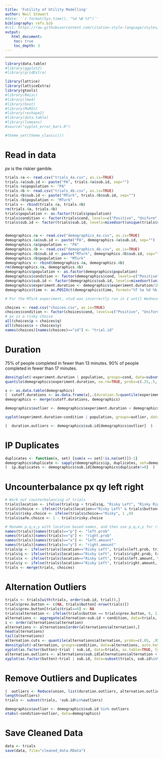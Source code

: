 ```yaml
---
title: 'Futility of Utility Modelling'
author: Neil Stewart
#date: '`r format(Sys.time(), "%d %B %Y")`'
bibliography: refs.bib
#csl: https://raw.githubusercontent.com/citation-style-language/styles/master/apa.csl
output: 
   html_document:
    toc: true
    toc_depth: 3 
---
```


---

```r
library(data.table)
#library(ggplot2)
#library(gridExtra)

library(lattice)
library(latticeExtra)
library(gtools)
#library(Rmisc)
#library(lme4)
#library(boot)
#library(MuMIn)
#library(reshape2)
#library(data.table)
#library(lsmeans)
#source("xyplot_error_bars.R")

#theme_set(theme_classic())
```

# Read in data

$px$ is the riskier gamble.

```r
trials.4a <- read.csv("trials_4a.csv", as.is=TRUE)
trials.4a$sub.id <- paste("PA", trials.4a$sub.id, sep="")
trials.4a$population <- "PA"
trials.4b <- read.csv("trials_4b.csv", as.is=TRUE)
trials.4b$sub.id <- paste("MTurk", trials.4b$sub.id, sep="")
trials.4b$population <- "MTurk"
trials <- rbind(trials.4a, trials.4b)
rm(trials.4a, trials.4b)
trials$population <- as.factor(trials$population)
trials$condition <- factor(trials$cond, levels=c("Positive", "Uniform", "Both"))
trials$sub.id <- factor(trials$sub.id, levels=mixedsort(unique(trials$sub.id)))


demographics.4a <- read.csv("demographics_4a.csv", as.is=TRUE)
demographics.4a$sub.id <- paste("PA", demographics.4a$sub.id, sep="")
demographics.4a$population <- "PA"
demographics.4b <- read.csv("demographics_4b.csv", as.is=TRUE)
demographics.4b$sub.id <- paste("MTurk", demographics.4b$sub.id, sep="")
demographics.4b$population <- "MTurk"
demographics <- rbind(demographics.4a, demographics.4b)
rm(demographics.4a, demographics.4b)
demographics$population <- as.factor(demographics$population)
demographics$condition <- factor(demographics$cond, levels=c("Positive", "Uniform", "Both"))
demographics$sub.id <- factor(demographics$sub.id, levels=mixedsort(unique(demographics$sub.id)))
demographics$experiment.duration <- demographics$experiment.duration/1000/60 # to get to minutes from ms
demographics$time <- as.POSIXct(demographics$time, format="%T %a %d %b %y")

# For the MTurk experiment, stud was incorrectly run in £ until Wednesday 2 September 2015 when it was switched to $

choices <- read.csv("choices.csv", as.is=TRUE)
choices$condition <- factor(choices$cond, levels=c("Positive", "Uniform", "Both"))
# px is a risky choice
all(choices$p < choices$q)
all(choices$x > choices$y)
names(choices)[names(choices)=="id"] <- "trial.id"
```

# Duration

75\% of people completed in fewer than 13 minutes.
90\% of people completed in fewer than 17 minutes.

```r
densityplot(~experiment.duration | population, groups=cond, data=subset(demographics, experiment.duration<30), auto.key=TRUE, layout=c(1,2), as.table=TRUE, scales=list(alternating=FALSE), type="g")
quantile(demographics$experiment.duration, na.rm=TRUE, probs=c(.25,.5,.75,.9))

x <- as.data.table(demographics)
(  cutoff.durations <- as.data.frame(x[,.(duration.5=quantile(experiment.duration, probs=c(.05)), duration.95=quantile(experiment.duration, probs=c(.95))),by=list(condition,population)])  )
demographics <- merge(cutoff.durations, demographics)

demographics$outlier <- demographics$experiment.duration < demographics$duration.5 | demographics$experiment.duration > demographics$duration.95

xyplot(experiment.duration~condition | population, groups=outlier, data=demographics, jitter.x=TRUE, layout=c(2,1), as.table=TRUE, scales=list(alternating=FALSE), type=c("p", "g")) 

(  duration.outliers <- demographics$sub.id[demographics$outlier]  )
```

# IP Duplicates

```r
duplicates <- function(x, set) {sum(x == set[!is.na(set)])-1}
demographics$duplicate <- sapply(demographics$ip, duplicates, set=demographics$ip)
(  ip.duplicates <- demographics$sub.id[demographics$duplicate!=0]  )
```

# Uncounterbalance px qy left right
```r
# Work out counterbalancing of trials
trials$location <- ifelse(trials$p < trials$q, "Risky Left", "Risky Right")
trials$choice <- ifelse((trials$location=="Risky Left" & trials$button=="left") | (trials$location=="Risky Right" & trials$button=="right"), "Risky", "Safe")
trials$risky.choice <- ifelse(trials$choice=="Risky", 1 ,0)
trials$safe.choice <- 1 - trials$risky.choice

# Rename p,q,x,y with location based names, and then use p,q,x,y for risky and safe
names(trials)[names(trials)=="p"] <- "left.prob"
names(trials)[names(trials)=="q"] <- "right.prob"
names(trials)[names(trials)=="x"] <- "left.amount"
names(trials)[names(trials)=="y"] <- "right.amount"
trials$p <- ifelse(trials$location=="Risky Left", trials$left.prob, trials$right.prob)
trials$q <- ifelse(trials$location=="Risky Left", trials$right.prob, trials$left.prob)
trials$x <- ifelse(trials$location=="Risky Left", trials$left.amount, trials$right.amount)
trials$y <- ifelse(trials$location=="Risky Left", trials$right.amount, trials$left.amount)
trials <- merge(trials, choices)
```

# Alternation Outliers

```r
trials <- trials[with(trials, order(sub.id, trial)),]
trials$prev.button <- c(NA, trials$button[-nrow(trials)])
trials$prev.button[trials$trial==0] <- NA
trials$alternation <- ifelse(trials$button == trials$prev.button, 0, 1)
alternations <- aggregate(alternation~sub.id + condition, data=trials, FUN=mean)
i <- order(alternations$alternation)
alternations <- alternations[order(alternations$alternation),]
head(alternations)
tail(alternations)
alternation.cuts <- quantile(alternations$alternation, probs=c(.05, .95))
densityplot(~alternation, groups=condition, data=alternations, auto.key=TRUE) + layer(panel.abline(v=alternation.cuts))
xyplot(as.factor(button)~trial | sub.id, data=trials, as.table=TRUE, type="l", index.cond=list(i))
alternation.outliers <- alternations$sub.id[alternations$alternation < alternation.cuts[1] | alternations$alternation > alternation.cuts[2]]
xyplot(as.factor(button)~trial | sub.id, data=subset(trials, sub.id%in%alternation.outliers), as.table=TRUE, type="l")
```

# Remove Outliers and Duplicates

```r
(  outliers <- Reduce(union, list(duration.outliers, alternation.outliers, ip.duplicates))  )
length(outliers)
trials <- subset(trials, !sub.id%in%outliers)

demographics$outlier <- demographics$sub.id %in% outliers
xtabs(~condition+outlier, data=demographics)
```

# Save Cleaned Data

```r
data <- trials 
save(data, file="cleaned_data.RData")

```



